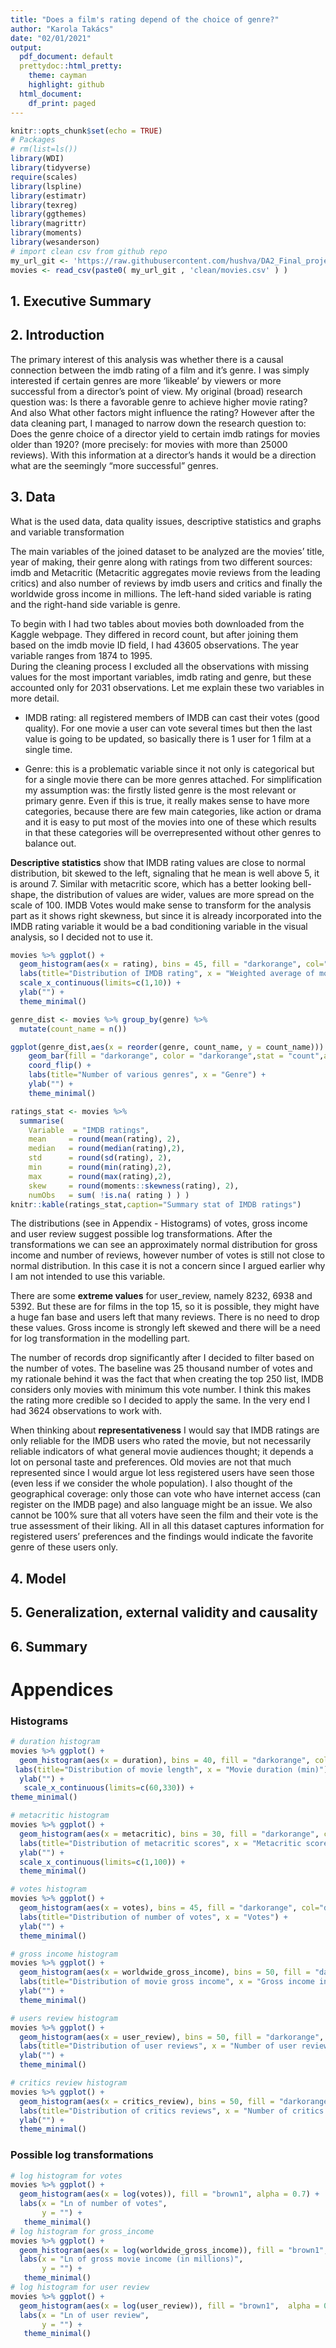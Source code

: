```yaml
---
title: "Does a film's rating depend of the choice of genre?"
author: "Karola Takács"
date: "02/01/2021"
output:
  pdf_document: default
  prettydoc::html_pretty:
    theme: cayman
    highlight: github
  html_document:
    df_print: paged
---
```

```r
knitr::opts_chunk$set(echo = TRUE)
# Packages
# rm(list=ls())
library(WDI)
library(tidyverse)
require(scales)
library(lspline)
library(estimatr)
library(texreg)
library(ggthemes)
library(magrittr)
library(moments)
library(wesanderson)
# import clean csv from github repo
my_url_git <- 'https://raw.githubusercontent.com/hushva/DA2_Final_project/main/data/'
movies <- read_csv(paste0( my_url_git , 'clean/movies.csv' ) )
```

## 1. Executive Summary

## 2. Introduction

The primary interest of this analysis was whether there is a causal connection between the imdb rating of a film and it's genre. I was simply interested if certain genres are more 'likeable' by viewers or more successful from a director's point of view. My original (broad) research question was:  Is there a favorable genre to achieve higher movie rating? And also What other factors might influence the rating? However after the data cleaning part, I managed to narrow down the research question to: Does the genre choice of a director yield to certain imdb ratings for movies older than 1920? (more precisely: for movies with more than 25000 reviews). With this information at a director's hands it would be a direction what are the seemingly "more successful" genres. 

## 3. Data
What is the used data, data quality issues, descriptive statistics and graphs and variable transformation

The main variables of the joined dataset to be analyzed are the movies' title, year of making, their genre along with ratings from two different sources: imdb and Metacritic (Metacritic aggregates movie reviews from the leading critics) and also number of reviews by imdb users and critics and finally the worldwide gross income in millions. The left-hand sided variable is rating and the right-hand side variable is genre.

To begin with I had two tables about movies both downloaded from the Kaggle webpage. They differed in record count, but after joining them based on the imdb movie ID field, I had 43605 observations. The year variable ranges from 1874 to 1995.  
During the cleaning process I excluded all the observations with missing values for the most important variables, imdb rating and genre, but these accounted only for 2031 observations. Let me explain these two variables in more detail.

* IMDB rating: all registered members of IMDB can cast their votes (good quality). For one movie a user can vote several times but then the last value is going to be updated, so basically there is 1 user for 1 film at a single time.

* Genre: this is a problematic variable since it not only is categorical but for a single movie there can be more genres attached. For simplification my assumption was: the firstly listed genre is the most relevant or primary genre. Even if this is true, it really makes sense to have more categories, because there are few main categories, like action or drama and it is easy to put most of the movies into one of these which results in that these categories will be overrepresented without other genres to balance out.

**Descriptive statistics** show that IMDB rating values are close to normal distribution, bit skewed to the left, signaling that he mean is well above 5, it is around 7. Similar with metacritic score, which has a better looking bell-shape, the distribution of values are wider, values are more spread on the scale of 100. IMDB Votes would make sense to transform for the analysis part as it shows right skewness, but since it is already incorporated into the IMDB rating variable it would be a bad conditioning variable in the visual analysis, so I decided not to use it. 


```r

movies %>% ggplot() +
  geom_histogram(aes(x = rating), bins = 45, fill = "darkorange", col="darkorange", alpha=0.7) +
  labs(title="Distribution of IMDB rating", x = "Weighted average of movie ratings") +
  scale_x_continuous(limits=c(1,10)) +
  ylab("") +
  theme_minimal()

genre_dist <- movies %>% group_by(genre) %>% 
  mutate(count_name = n())

ggplot(genre_dist,aes(x = reorder(genre, count_name, y = count_name))) +
    geom_bar(fill = "darkorange", color = "darkorange",stat = "count",alpha = .7, width = 0.7 ) +
    coord_flip() +
    labs(title="Number of various genres", x = "Genre") +
    ylab("") +
    theme_minimal()


```

```r
ratings_stat <- movies %>% 
  summarise(
    Variable  = "IMDB ratings",
    mean     = round(mean(rating), 2),
    median   = round(median(rating),2),
    std      = round(sd(rating), 2),
    min      = round(min(rating),2),
    max      = round(max(rating),2),
    skew     = round(moments::skewness(rating), 2),
    numObs   = sum( !is.na( rating ) ) )
knitr::kable(ratings_stat,caption="Summary stat of IMDB ratings")
```

The distributions (see in Appendix - Histograms) of votes, gross income and user review suggest possible log transformations. After the transformations we can see an approximately normal distribution for gross income and number of reviews, however number of votes is still not close to normal distribution. In this case it is not a concern since I argued earlier why I am not intended to use this variable.

There are some **extreme values** for user_review, namely 8232, 6938 and 5392. But these are for films in the top 15, so it is possible, they might have a huge fan base and users left that many reviews. There is no need to drop these values.
Gross income is strongly left skewed and there will be a need for log transformation in the modelling part.

The number of records drop significantly after I decided to filter based on the number of votes. The baseline was 25 thousand number of votes and my rationale behind it was the fact that when creating the top 250 list, IMDB considers only movies with minimum this vote number. I think this makes the rating more credible so I decided to apply the same. In the very end I had 3624 observations to work with.

When thinking about **representativeness** I would say that IMDB ratings are only reliable for the IMDB users who rated the movie, but not necessarily reliable indicators of what general movie audiences thought; it depends a lot on personal taste and preferences. Old movies are not that much represented since I would argue lot less registered users have seen those (even less if we consider the whole population). I also thought of the geographical coverage: only those can vote who have internet access (can register on the IMDB page) and also language might be an issue. We also cannot be 100% sure that all voters have seen the film and their vote is the true assessment of their liking. All in all this dataset captures information for registered users' preferences and the findings would indicate the favorite genre of these users only.


## 4. Model



## 5. Generalization, external validity and causality

## 6. Summary

# Appendices

### Histograms
```r

# duration histogram
movies %>% ggplot() +
  geom_histogram(aes(x = duration), bins = 40, fill = "darkorange", col="darkorange", alpha=.7) +
 labs(title="Distribution of movie length", x = "Movie duration (min)") +
  ylab("") +
   scale_x_continuous(limits=c(60,330)) +
theme_minimal()

# metacritic histogram
movies %>% ggplot() +
  geom_histogram(aes(x = metacritic), bins = 30, fill = "darkorange", col="darkorange", alpha= .7) +
  labs(title="Distribution of metacritic scores", x = "Metacritic score") +
  ylab("") +
  scale_x_continuous(limits=c(1,100)) +
  theme_minimal()

# votes histogram
movies %>% ggplot() +
  geom_histogram(aes(x = votes), bins = 45, fill = "darkorange", col="darkorange", alpha= .7) +
  labs(title="Distribution of number of votes", x = "Votes") +
  ylab("") +
  theme_minimal()

# gross income histogram
movies %>% ggplot() +
  geom_histogram(aes(x = worldwide_gross_income), bins = 50, fill = "darkorange", col="darkorange", alpha= .7) +
  labs(title="Distribution of movie gross income", x = "Gross income in millions (USD)") +
  ylab("") +
  theme_minimal()

# users review histogram
movies %>% ggplot() +
  geom_histogram(aes(x = user_review), bins = 50, fill = "darkorange", col="darkorange", alpha= .7) +
  labs(title="Distribution of user reviews", x = "Number of user reviews") +
  ylab("") +
  theme_minimal()

# critics review histogram
movies %>% ggplot() +
  geom_histogram(aes(x = critics_review), bins = 50, fill = "darkorange", col="darkorange", alpha= .7) +
  labs(title="Distribution of critics reviews", x = "Number of critics reviews") +
  ylab("") +
  theme_minimal()

```


### Possible log transformations
```r
# log histogram for votes
movies %>% ggplot() +
  geom_histogram(aes(x = log(votes)), fill = "brown1", alpha = 0.7) +
  labs(x = "Ln of number of votes",
       y = "") +
   theme_minimal()
# log histogram for gross_income
movies %>% ggplot() +
  geom_histogram(aes(x = log(worldwide_gross_income)), fill = "brown1",  alpha = 0.7) +
  labs(x = "Ln of gross movie income (in millions)",
       y = "") +
   theme_minimal()
# log histogram for user review
movies %>% ggplot() +
  geom_histogram(aes(x = log(user_review)), fill = "brown1",  alpha = 0.7) +
  labs(x = "Ln of user review",
       y = "") +
   theme_minimal()

```

